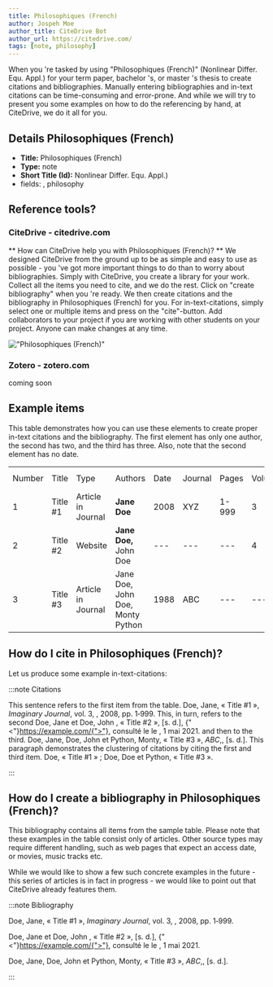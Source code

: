 ```yaml
---
title: Philosophiques (French)
author: Jospeh Moe
author_title: CiteDrive Bot
author_url: https://citedrive.com/
tags: [note, philosophy]
---
```


When you 're tasked by using "Philosophiques (French)" (Nonlinear Differ. Equ. Appl.) for your term paper, bachelor 's, or master 's thesis to create citations and bibliographies.
Manually entering bibliographies and in-text citations can be time-consuming and error-prone. And while we will try to present you some examples on how to do the referencing by hand, at CiteDrive, we do it all for you.

## Details  Philosophiques (French)
* **Title:** Philosophiques (French)
* **Type:** note
* **Short Title (Id):** Nonlinear Differ. Equ. Appl.)
* fields: , philosophy

## Reference tools?
### CiteDrive - citedrive.com
** How can CiteDrive help you with Philosophiques (French)? **
We designed CiteDrive from the ground up to be as simple and easy to use as possible - you 've got more important things to do than to worry about bibliographies. Simply with CiteDrive, you create a library for your work. Collect all the items you need to cite, and we do the rest. Click on "create bibliography" when you 're ready. We then create citations and the bibliography in Philosophiques (French) for you. For in-text-citations, simply select one or multiple items and press on the "cite"-button. Add collaborators to your project if you are working with other students on your project. Anyone can make changes at any time.


!["Philosophiques (French)"](images/philosophiques-french.svg "Choose Philosophiques (French) in the CiteDrive App")

### Zotero - zotero.com

coming soon

## Example items

This table demonstrates how you can use these elements to create proper in-text citations and the bibliography. The first element has only one author, the second has two, and the third has three. Also, note that the second element has no date.


<table>
  <tr>
   <td>Number
   </td>
   <td>Title
   </td>
   <td>Type
   </td>
   <td>Authors
   </td>
   <td>Date
   </td>
   <td>Journal
   </td>
   <td>Pages
   </td>
   <td>Volume
   </td>
   <td>Issue
   </td>
   <td>Access Date
   </td>
  </tr>
  <tr>
   <td>1
   </td>
   <td>Title #1
   </td>
   <td>Article in Journal
   </td>
   <td><strong>Jane Doe</strong>
   </td>
   <td>2008
   </td>
   <td>XYZ
   </td>
   <td>1-999
   </td>
   <td>3
   </td>
   <td>2
   </td>
   <td>--
   </td>
  </tr>
  <tr>
   <td>
2
   </td>
   <td>Title #2
   </td>
   <td>Website
   </td>
   <td><strong>Jane Doe, </strong>John Doe
   </td>
   <td>---
   </td>
   <td>---
   </td>
   <td>---
   </td>
   <td>4
   </td>
   <td>---
   </td>
   <td>2020-05-01
   </td>
  </tr>
  <tr>
   <td>3
   </td>
   <td>Title #3
   </td>
   <td>Article in Journal
   </td>
   <td>Jane Doe, John Doe, Monty Python
   </td>
   <td>1988
   </td>
   <td>ABC
   </td>
   <td>---
   </td>
   <td>---
   </td>
   <td>16
   </td>
   <td>---
   </td>
  </tr>
</table>



## How do I cite in  Philosophiques (French)?

Let us produce some example in-text-citations:

:::note Citations


This sentence refers to the first item from the table. Doe, Jane, « Title #1 », <i>Imaginary Journal</i>, vol. 3, , 2008, pp. 1‑999. This, in turn, refers to the second Doe, Jane et Doe, John , « Title #2 », [s. d.], {"<"}https://example.com/{">"}, consulté le le , 1 mai 2021.
and then to the third.  Doe, Jane, Doe, John et Python, Monty, « Title #3 », <i>ABC</i>,, [s. d.].
This paragraph demonstrates the clustering of citations by citing the first and third item. Doe, « Title #1 » ; Doe, Doe et Python, « Title #3 ».

:::

## How do I create a bibliography in Philosophiques (French)?

This bibliography contains all items from the sample table. Please note that these examples in the table consist only of articles. Other source types may require different handling, such as web pages that expect an access date, or movies, music tracks etc.

While we would like to show a few such concrete examples in the future - this series of articles is in fact in progress - we would like to point out that CiteDrive already features them.

:::note Bibliography

Doe, Jane, « Title #1 », <i>Imaginary Journal</i>, vol. 3, , 2008, pp. 1‑999.

Doe, Jane et Doe, John , « Title #2 », [s. d.], {"<"}https://example.com/{">"}, consulté le le , 1 mai 2021.

Doe, Jane, Doe, John et Python, Monty, « Title #3 », <i>ABC</i>,, [s. d.].



:::


        